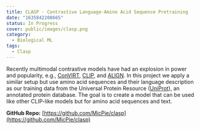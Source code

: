 ```yaml
---
title: CLASP - Contrastive Language-Amino Acid Sequence Pretraining
date: "1635842208665"
status: In Progress
cover: public/images/clasp.png
category:
  - Biological ML
tags:
  - Clasp
---
```


Recently multimodal contrastive models have had an explosion in power and popularity, e.g., [ConVIRT](https://arxiv.org/abs/2010.00747), [CLIP](https://openai.com/blog/clip/), and [ALIGN](https://arxiv.org/abs/2102.05918). In this project we apply a similar setup but use amino acid sequences and their language description as our training data from the Universal Protein Resource ([UniProt](https://www.uniprot.org/)), an annotated protein database. The goal is to create a model that can be used like other CLIP-like models but for amino acid sequences and text.

**GitHub Repo:** [https://github.com/MicPie/clasp](https://github.com/MicPie/clasp)
